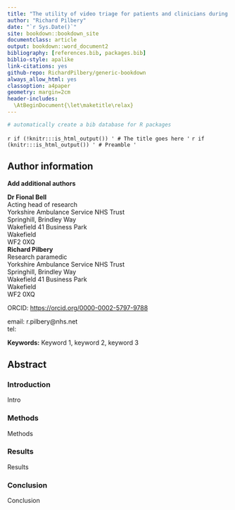 ```yaml
--- 
title: "The utility of video triage for patients and clinicians during the covid-19 pandemic: a service evaluation"
author: "Richard Pilbery"
date: "`r Sys.Date()`"
site: bookdown::bookdown_site
documentclass: article
output: bookdown::word_document2
bibliography: [references.bib, packages.bib]
biblio-style: apalike
link-citations: yes
github-repo: RichardPilbery/generic-bookdown
always_allow_html: yes
classoption: a4paper
geometry: margin=2cm
header-includes:
  \AtBeginDocument{\let\maketitle\relax}
---
```


```r
# automatically create a bib database for R packages


```
`r if (!knitr:::is_html_output()) '
# The title goes here
'`
`r if (knitr:::is_html_output()) '
# Preamble
'`

## Author information

**Add additional authors**

| **Dr Fional Bell**
| Acting head of research
| Yorkshire Ambulance Service NHS Trust
| Springhill, Brindley Way
| Wakefield 41 Business Park
| Wakefield
| WF2 0XQ


| **Richard Pilbery**
| Research paramedic
| Yorkshire Ambulance Service NHS Trust
| Springhill, Brindley Way
| Wakefield 41 Business Park
| Wakefield
| WF2 0XQ

ORCID: [https://orcid.org/0000-0002-5797-9788](https://orcid.org/0000-0002-5797-9788)

| email: r.pilbery@nhs.net
| tel: 




**Keywords:** Keyword 1, keyword 2, keyword 3

## Abstract

### Introduction
Intro

### Methods
Methods

### Results
Results

### Conclusion
Conclusion


